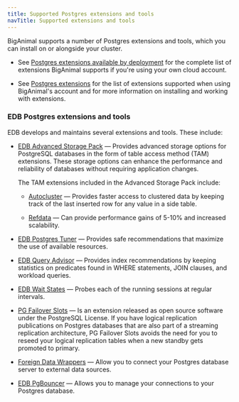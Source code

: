 ```yaml
---
title: Supported Postgres extensions and tools
navTitle: Supported extensions and tools
---
```


BigAnimal supports a number of Postgres extensions and tools, which you can install on or alongside your cluster.

- See [Postgres extensions available by deployment](/pg_extensions/) for the complete list of extensions BigAnimal supports if you're using your own cloud account.

- See [Postgres extensions](/biganimal/release/using_cluster/extensions) for the list of extensions supported when using BigAnimal's account and for more information on installing and working with extensions.

### EDB Postgres extensions and tools
EDB develops and maintains several extensions and tools. These include:

- [EDB Advanced Storage Pack](/pg_extensions/advanced_storage_pack/) &mdash; Provides advanced storage options for PostgreSQL databases in the form of table access method (TAM) extensions. These storage options can enhance the performance and reliability of databases without requiring application changes. 

  The TAM extensions included in the Advanced Storage Pack include:

  - [Autocluster](/pg_extensions/advanced_storage_pack/#autocluster) &mdash; Provides faster access to clustered data by keeping track of the last inserted row for any value in a side table. 

  - [Refdata](/pg_extensions/advanced_storage_pack/#refdata) &mdash; Can provide performance gains of 5-10% and increased scalability.


- [EDB Postgres Tuner](/pg_extensions/pg_tuner/) &mdash; Provides safe recommendations that maximize the use of available resources. 

- [EDB Query Advisor](/pg_extensions/query_advisor/) &mdash; Provides index recommendations by keeping statistics on predicates found in WHERE statements, JOIN clauses, and workload queries.

- [EDB Wait States](/pg_extensions/wait_states/) &mdash; Probes each of the running sessions at regular intervals.

- [PG Failover Slots](/pg_extensions/pg_failover_slots/) &mdash; Is an extension released as open source software under the PostgreSQL License. If you have logical replication publications on Postgres databases that are also part of a streaming replication architecture, PG Failover Slots avoids the need for you to reseed your logical replication tables when a new standby gets promoted to primary.

- [Foreign Data Wrappers](foreign_data_wrappers) &mdash; Allow you to connect your Postgres database server to external data sources.

- [EDB PgBouncer](poolers) &mdash; Allows you to manage your connections to your Postgres database. 

